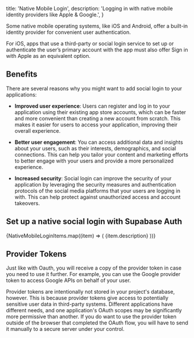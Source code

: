 
  title: 'Native Mobile Login',
  description: 'Logging in with native mobile identity providers like Apple & Google.',
}

Some native mobile operating systems, like iOS and Android, offer a built-in identity provider for convenient user authentication. 

For iOS, apps that use a third-party or social login service to set up or authenticate the user’s primary account with the app must also offer Sign in with Apple as an equivalent option.

## Benefits

There are several reasons why you might want to add social login to your applications:

- **Improved user experience**: Users can register and log in to your application using their existing app store accounts, which can be faster and more convenient than creating a new account from scratch. This makes it easier for users to access your application, improving their overall experience.

- **Better user engagement**: You can access additional data and insights about your users, such as their interests, demographics, and social connections. This can help you tailor your content and marketing efforts to better engage with your users and provide a more personalized experience.

- **Increased security**: Social login can improve the security of your application by leveraging the security measures and authentication protocols of the social media platforms that your users are logging in with. This can help protect against unauthorized access and account takeovers.

## Set up a native social login with Supabase Auth

<div className="grid grid-cols-12 gap-10 not-prose py-8">
  {NativeMobileLoginItems.map((item) => (  
    <Link href={`${item.url}`} key={item.name} passHref>
      <a className="col-span-6 lg:col-span-4 xl:col-span-3">
        <IconPanel
          title={item.name}
          span="col-span-6"
          icon={item.icon}
          isDarkMode={item.isDarkMode}
          hasLightIcon={item.hasLightIcon}
        >
          {item.description}
        </IconPanel>
      </a>
    </Link>
))}

</div>
  
## Provider Tokens
  
Just like with Oauth, you will receive a copy of the provider token in case you need to use it further. For example, you can use the Google provider token to access Google APIs on behalf of your user.
  
Provider tokens are intentionally not stored in your project's database, however. This is because provider tokens give access to potentially sensitive user data in third-party systems. Different applications have different needs, and one application's OAuth scopes may be significantly more permissive than another. If you do want to use the provider token outside of the browser that completed the OAuth flow, you will have to send it manually to a secure server under your control.


